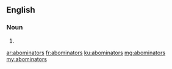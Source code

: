 ==English==

===Noun===
{{head|en|noun plural form}}

# {{plural of|abominator|lang=en}}

[[ar:abominators]]
[[fr:abominators]]
[[ku:abominators]]
[[mg:abominators]]
[[my:abominators]]